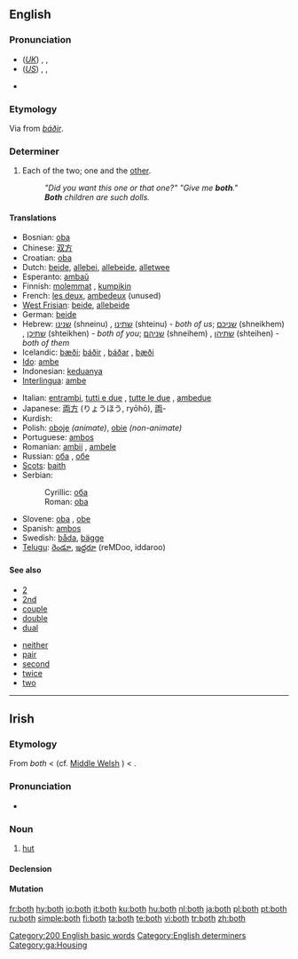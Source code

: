 ==English==

{{rank|thing|set|told|197|both|having|look|heard}}

===Pronunciation===
* (''[[Received Pronunciation|UK]]'') {{enPR|bōth}}, {{IPA|/bəʊθ/}}, {{SAMPA|/b@UT/}}
* (''[[General American|US]]'') {{enPR|bōth}}, {{IPA|/boʊθ/}}, {{SAMPA|/boUT/}}
* {{audio|en-us-both.ogg|Audio (US)}}
*: {{rhymes|əʊθ}}

===Etymology===
Via {{ME.}} from {{ON.}} ''[[báðir]]''.

===Determiner===
{{en-det}}

# Each of the two; one and the [[other]].
#: ''"Did you want this one or that one?" "Give me '''both'''."''
#: '''''Both''' children are such dolls.''

====Translations====
{{trans-top|each of two; one and the other}}
* Bosnian: [[oba]] {{m}}
* Chinese: [[双方]]
* Croatian: [[oba]] {{m}}
* Dutch: [[beide]], [[allebei]], [[allebeide]], [[alletwee]]
* Esperanto: [[ambaŭ]]
* Finnish: [[molempi|molemmat]] {{p}}, [[kumpikin]] {{s}}
* French: [[les deux]], [[ambedeux]] (unused)
* [[West Frisian]]: [[beide]], [[allebeide]]
* German: [[beide]]
* Hebrew: [[שנינו]] (shneinu) {{m|p}}, [[שתינו]] (shteinu) {{f|p}} - ''both of us''; [[שניכם]] (shneikhem) {{m|p}}, [[שתיכן]] (shteikhen) {{f|p}} - ''both of you''; [[שניהם]] (shneihem) {{m|p}}, [[שתיהן]] (shteihen) {{f|p}} - ''both of them''
* Icelandic: [[bæði]]; [[báðir]] {{m|p}}, [[báðar]] {{f|p}}, [[bæði]] {{n|p}}
* [[Ido]]: [[ambe]]
* Indonesian: [[dua|keduanya]]
* [[Interlingua]]: [[ambe]]
{{trans-mid}}
* Italian: [[entrambi]], [[tutti e due]] {{m}}, [[tutte le due]] {{f}}, [[ambedue]]
* Japanese: [[両方]] (りょうほう, ryōhō), [[両]]-
* Kurdish: {{KUchar|[[هه‌ردو]]}}
* Polish: [[oboje]] {{m}} ''(animate)'', [[obie]] {{m|f|n}} ''(non-animate)''
* Portuguese: [[ambos]]
* Romanian: [[ambii]] {{m}}, [[ambele]] {{f}}
* Russian: [[оба]] {{m|n}}, [[обе]] {{f}}
* [[Scots]]: [[baith]]
* Serbian:
*: Cyrillic: [[оба]] {{m}}
*: Roman: [[oba]] {{m}}
* Slovene: [[oba]] {{m}}, [[obe]] {{f}}
* Spanish: [[ambos]]
* Swedish: [[båda]], [[bägge]]
* [[Telugu]]: [[రెండూ]], [[ఇద్దరూ]] (reMDoo, iddaroo)
{{trans-bottom}}

====See also====
{{top2}}
* [[2]]
* [[2nd]]
* [[couple]]
* [[double]]
* [[dual]]
{{mid2}}
* [[neither]]
* [[pair]]
* [[second]]
* [[twice]]
* [[two]]
{{bottom2}}

[[Category:200 English basic words]]
[[Category:English determiners]]

----

==Irish==

===Etymology===
From {{OIr.|ga}} ''both'' < {{proto|Celtic|''butā''|lang=ga}} (cf. [[Middle Welsh]] {{term|bot||dwelling|lang=wlm}}) < {{proto|Indo-European|''bhuH-''|to be|lang=ga}}.

===Pronunciation===
* {{IPA|lang=ga|[bˠɔh]|[bˠɔ]}}

===Noun===
{{infl|ga|noun|gender=f}}

# [[hut]]

====Declension====
{{ga noun f3|b|oth|otha|othanna}}

====Mutation====
{{ga mut cons|b|oth}}

[[Category:ga:Housing]]

[[fr:both]]
[[hy:both]]
[[io:both]]
[[it:both]]
[[ku:both]]
[[hu:both]]
[[nl:both]]
[[ja:both]]
[[pl:both]]
[[pt:both]]
[[ru:both]]
[[simple:both]]
[[fi:both]]
[[ta:both]]
[[te:both]]
[[vi:both]]
[[tr:both]]
[[zh:both]]